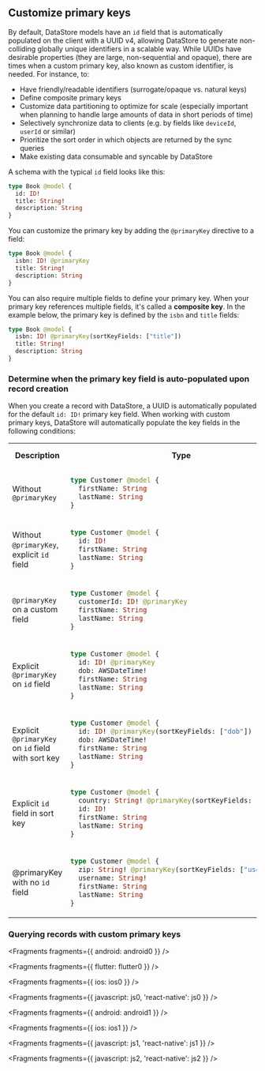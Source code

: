 ## Customize primary keys

By default, DataStore models have an `id` field that is automatically populated on the client with a UUID v4, allowing DataStore to generate non-colliding globally unique identifiers in a scalable way. While UUIDs have desirable properties (they are large, non-sequential and opaque), there are times when a custom primary key, also known as custom identifier, is needed. For instance, to:

- Have friendly/readable identifiers (surrogate/opaque vs. natural keys)
- Define composite primary keys
- Customize data partitioning to optimize for scale (especially important when planning to handle large amounts of data in short periods of time)
- Selectively synchronize data to clients (e.g. by fields like `deviceId`, `userId` or similar)
- Prioritize the sort order in which objects are returned by the sync queries
- Make existing data consumable and syncable by DataStore

A schema with the typical `id` field looks like this:

```graphql
type Book @model {
  id: ID!
  title: String!
  description: String
}
```

You can customize the primary key by adding the `@primaryKey` directive to a field:

```graphql
type Book @model {
  isbn: ID! @primaryKey
  title: String!
  description: String
}
```

You can also require multiple fields to define your primary key. When your primary key references multiple fields, it's called a **composite key**. In the example below, the primary key is defined by the `isbn` and `title` fields:

```graphql
type Book @model {
  isbn: ID! @primaryKey(sortKeyFields: ["title"])
  title: String!
  description: String
}
```

### Determine when the primary key field is auto-populated upon record creation

When you create a record with DataStore, a UUID is automatically populated for the default `id: ID!` primary key field. When working with custom primary keys, DataStore will automatically populate the key fields in the following conditions:

<table>
<tbody>
<tr>
<th>Description</th>
<th>Type</th>
<th>Autopopulated with UUID</th>
</tr>
<tr>
<td>

Without `@primaryKey`

</td>
<td>

```graphql
type Customer @model {
  firstName: String
  lastName: String
}
```

</td>
<td>✅ Yes</td>
</tr>
<tr>
<td>

Without `@primaryKey`, explicit `id` field

</td>
<td>

```graphql
type Customer @model {
  id: ID!
  firstName: String
  lastName: String
}
```

</td>
<td>✅ Yes</td>
</tr>
<tr>
<td>

`@primaryKey` on a custom field

</td>
<td>

```graphql
type Customer @model {
  customerId: ID! @primaryKey
  firstName: String
  lastName: String
}
```

</td>
<td>❌ No</td>
</tr>
<tr>
<td>

Explicit `@primaryKey` on `id` field

</td>
<td>

```graphql
type Customer @model {
  id: ID! @primaryKey
  dob: AWSDateTime!
  firstName: String
  lastName: String
}
```

</td>
<td>✅ Yes</td>
</tr>
<tr>
<td>

Explicit `@primaryKey` on `id` field with sort key

</td>
<td>

```graphql
type Customer @model {
  id: ID! @primaryKey(sortKeyFields: ["dob"])
  dob: AWSDateTime!
  firstName: String
  lastName: String
}
```

</td>
<td>✅ Yes</td>
</tr>
<tr>
<td>

Explicit `id` field in sort key

</td>
<td>

```graphql
type Customer @model {
  country: String! @primaryKey(sortKeyFields: ["id"])
  id: ID!
  firstName: String
  lastName: String
}
```

</td>
<td>✅ Yes</td>
</tr>
<tr>
<td>

@primaryKey with no `id` field

</td>
<td>

```graphql
type Customer @model {
  zip: String! @primaryKey(sortKeyFields: ["username"])
  username: String!
  firstName: String
  lastName: String
}
```

</td>
<td>❌ No</td>
</tr>
</tbody>
</table>

### Querying records with custom primary keys


<Fragments fragments={{ android: android0 }} />


<Fragments fragments={{ flutter: flutter0 }} />


<Fragments fragments={{ ios: ios0 }} />


<Fragments fragments={{ javascript: js0, 'react-native': js0 }} />


<Fragments fragments={{ android: android1 }} />


<Fragments fragments={{ ios: ios1 }} />


<Fragments fragments={{ javascript: js1, 'react-native': js1 }} />


<Fragments fragments={{ javascript: js2, 'react-native': js2 }} />
